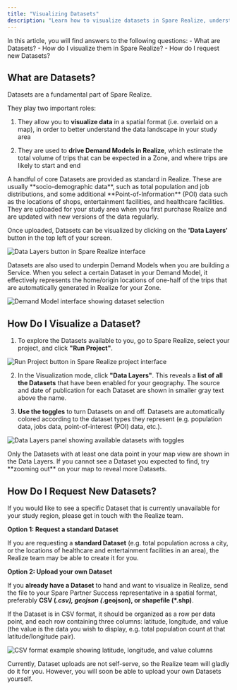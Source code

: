 ```yaml
---
title: "Visualizing Datasets"
description: "Learn how to visualize datasets in Spare Realize, understand their role in demand modeling, and request new datasets for your study area."
---
```


<Tip>
In this article, you will find answers to the following questions:
- What are Datasets?
- How do I visualize them in Spare Realize?
- How do I request new Datasets?
</Tip>

## What are Datasets?

Datasets are a fundamental part of Spare Realize. 

They play two important roles:

1. They allow you to **visualize data** in a spatial format (i.e. overlaid on a map), in order to better understand the data landscape in your study area

2. They are used to **drive Demand Models in Realize**, which estimate the total volume of trips that can be expected in a Zone, and where trips are likely to start and end

<Info>
A handful of core Datasets are provided as standard in Realize. These are usually **socio-demographic data**, such as total population and job distributions, and some additional **Point-of-Information** (POI) data such as the locations of shops, entertainment facilities, and healthcare facilities. They are uploaded for your study area when you first purchase Realize and are updated with new versions of the data regularly.
</Info>

Once uploaded, Datasets can be visualized by clicking on the **'Data Layers'** button in the top left of your screen.

![Data Layers button in Spare Realize interface](/images/spare-realize/datasets/data-layers-interface.png)

Datasets are also used to underpin Demand Models when you are building a Service. When you select a certain Dataset in your Demand Model, it effectively represents the home/origin locations of one-half of the trips that are automatically generated in Realize for your Zone.

![Demand Model interface showing dataset selection](/images/spare-realize/datasets/demand-model-interface.png)

## How Do I Visualize a Dataset?

1. To explore the Datasets available to you, go to Spare Realize, select your project, and click **"Run Project"**.

![Run Project button in Spare Realize project interface](/images/spare-realize/datasets/run-project-interface.png)

2. In the Visualization mode, click **"Data Layers"**. This reveals a **list of all the Datasets** that have been enabled for your geography. The source and date of publication for each Dataset are shown in smaller gray text above the name.

3. **Use the toggles** to turn Datasets on and off. Datasets are automatically colored according to the dataset types they represent (e.g. population data, jobs data, point-of-interest (POI) data, etc.).

![Data Layers panel showing available datasets with toggles](/images/spare-realize/datasets/data-layers-panel.png)

<Note>
Only the Datasets with at least one data point in your map view are shown in the Data Layers. If you cannot see a Dataset you expected to find, try **zooming out** on your map to reveal more Datasets.
</Note>

## How Do I Request New Datasets?

If you would like to see a specific Dataset that is currently unavailable for your study region, please get in touch with the Realize team.

**Option 1: Request a standard Dataset**

If you are requesting a **standard Dataset** (e.g. total population across a city, or the locations of healthcare and entertainment facilities in an area), the Realize team may be able to create it for you.

**Option 2: Upload your own Dataset**

If you **already have a Dataset** to hand and want to visualize in Realize, send the file to your Spare Partner Success representative in a spatial format, preferably **CSV (*.csv), geojson (*.geojson), or shapefile (*.shp)**.

<Info>
If the Dataset is in CSV format, it should be organized as a row per data point, and each row containing three columns: latitude, longitude, and value (the value is the data you wish to display, e.g. total population count at that latitude/longitude pair).
</Info>

![CSV format example showing latitude, longitude, and value columns](/images/spare-realize/datasets/csv-format-example.png)

<Note>
Currently, Dataset uploads are not self-serve, so the Realize team will gladly do it for you. However, you will soon be able to upload your own Datasets yourself.
</Note>

